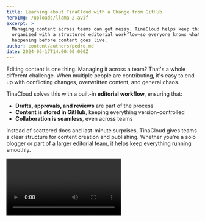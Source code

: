 ```yaml
---
title: Learning about TinaCloud with a Change from GitHub
heroImg: /uploads/llama-2.avif
excerpt: >
  Managing content across teams can get messy. TinaCloud helps keep things
  organized with a structured editorial workflow—so everyone knows what's
  happening before content goes live.
author: content/authors/pedro.md
date: 2024-06-17T14:00:00.000Z
---
```


Editing content is one thing. Managing it across a team? That's a whole different challenge. When multiple people are contributing, it's easy to end up with conflicting changes, overwritten content, and general chaos.

TinaCloud solves this with a built-in **editorial workflow**, ensuring that:

* **Drafts, approvals, and reviews** are part of the process
* **Content is stored in GitHub**, keeping everything version-controlled
* **Collaboration is seamless**, even across teams

Instead of scattered docs and last-minute surprises, TinaCloud gives teams a clear structure for content creation and publishing. Whether you're a solo blogger or part of a larger editorial team, it helps keep everything running smoothly.

<video url="https://youtube.com/watch?v=gYukiULGqGc" color="default" autoPlay={true} loop={true} />

Ready to try it? Check out [TinaCloud](https://app.tina.io/) and see how it can improve your content workflow.
